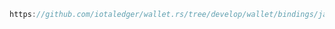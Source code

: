 ```java reference
https://github.com/iotaledger/wallet.rs/tree/develop/wallet/bindings/java/examples/src/DestroyFoundry.java
```
